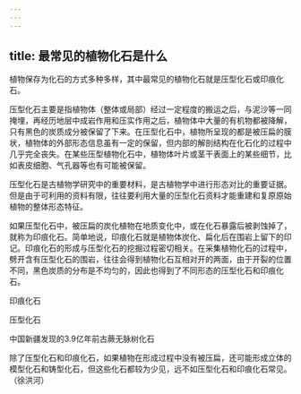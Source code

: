 ```yaml
---
---
---
```

title: 最常见的植物化石是什么
---




植物保存为化石的方式多种多样，其中最常见的植物化石就是压型化石或印痕化石。

压型化石主要是指植物体（整体或局部）经过一定程度的搬运之后，与泥沙等一同掩埋，再经历地层中成岩作用和压实作用之后，植物体中大量的有机物都被降解，只有黑色的炭质成分被保留了下来。在压型化石中，植物所呈现的都是被压扁的膜状，植物体的外部形态信息虽有一定的保留，但内部的解剖结构在化石化的过程中几乎完全丧失。在某些压型植物化石中，植物体叶片或茎干表面上的某些细节，比如表皮细胞、气孔器等也有可能被保留。

压型化石是古植物学研究中的重要材料，是古植物学中进行形态对比的重要证据。但是由于可利用的资料有限，往往要利用大量的压型化石资料才能重建和复原原始植物的整体形态特征。

如果压型化石中，被压扁的炭化植物在地质变化中，或在化石暴露后被剥蚀掉了，就称为印痕化石。简单地说，印痕化石就是植物体炭化、扁化后在围岩上留下的印记。印痕化石的形成与压型化石的挖掘过程密切相关。在采集植物化石的过程中，劈开含有压型化石的围岩，往往会得到植物化石互相对开的两面，由于开裂的位置不同，黑色炭质的分布是不均匀的，因此也得到了不同形态的压型化石和印痕化石。

印痕化石



压型化石



中国新疆发现的3.9亿年前古蕨无脉树化石



除了压型化石和印痕化石，如果植物在形成过程中没有被压扁，还可能形成立体的模型化石和铸型化石，但这些化石都较为少见，远不如压型化石和印痕化石常见。（徐洪河）